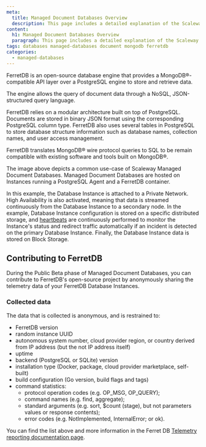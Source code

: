```yaml
---
meta:
  title: Managed Document Databases Overview
  description: This page includes a detailed explanation of the Scaleway Document Database product.
content:
  h1: Managed Document Databases Overview
  paragraph: This page includes a detailed explanation of the Scaleway Document Database product.
tags: databases managed-databases document mongodb ferretdb
categories:
  - managed-databases
---
```


FerretDB is an open-source database engine that provides a MongoDB®-compatible API layer over a PostgreSQL engine to store and retrieve data.

The engine allows the query of document data through a NoSQL, JSON-structured query language.

FerretDB relies on a modular architecture built on top of PostgreSQL. Documents are stored in binary JSON format using the corresponding PostgreSQL column type. FerretDB also uses several tables in PostgreSQL to store database structure information such as database names, collection names, and user access management.

FerretDB translates MongoDB® wire protocol queries to SQL to be remain compatible with existing software and tools built on MongoDB®.

<Lightbox src="scaleway-ferretdb-schema.webp" alt="" />

The image above depicts a common use-case of Scaleway Managed Document Databases. Managed Document Databases are hosted on Instances running a PostgreSQL Agent and a FerretDB container.

In this example, the Database Instance is attached to a Private Network. High Availability is also activated, meaning that data is streamed continuously from the Database Instance to a secondary node. In the example, Database Instance configuration is stored on a specific distributed storage, and [heartbeats](/managed-databases/document-database/concepts#heartbeats) are continuously performed to monitor the Instance's status and redirect traffic automatically if an incident is detected on the primary Database Instance. Finally, the Database Instance data is stored on Block Storage.

## Contributing to FerretDB

During the Public Beta phase of Managed Document Databases, you can contribute to FerretDB's open-source project by anonymously sharing the telemetry data of your FerretDB Database Instances.

### Collected data

The data that is collected is anonymous, and is restrained to:

  - FerretDB version
  - random instance UUID
  - autonomous system number, cloud provider region, or country derived from IP address (but the not IP address itself)
  - uptime
  - backend (PostgreSQL or SQLite) version
  - installation type (Docker, package, cloud provider marketplace, self-built)
  - build configuration (Go version, build flags and tags)
  - command statistics:
    - protocol operation codes (e.g. OP_MSG, OP_QUERY);
    - command names (e.g. find, aggregate);
    - standard arguments (e.g. sort, $count (stage), but not parameters values or response contents);
    - error codes (e.g. NotImplemented, InternalError; or ok).

You can find the list above and more information in the Ferret DB [Telemetry reporting documentation page](https://docs.ferretdb.io/telemetry/).